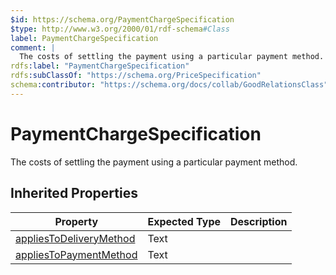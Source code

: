 ```yaml
---
$id: https://schema.org/PaymentChargeSpecification
$type: http://www.w3.org/2000/01/rdf-schema#Class
label: PaymentChargeSpecification
comment: |
  The costs of settling the payment using a particular payment method.
rdfs:label: "PaymentChargeSpecification"
rdfs:subClassOf: "https://schema.org/PriceSpecification"
schema:contributor: "https://schema.org/docs/collab/GoodRelationsClass"
---
```


# PaymentChargeSpecification

The costs of settling the payment using a particular payment method.

## Inherited Properties

| Property | Expected Type | Description |
| --- | --- | --- |
| [appliesToDeliveryMethod](https://schema.org/appliesToDeliveryMethod) | Text |  |
| [appliesToPaymentMethod](https://schema.org/appliesToPaymentMethod) | Text |  |
